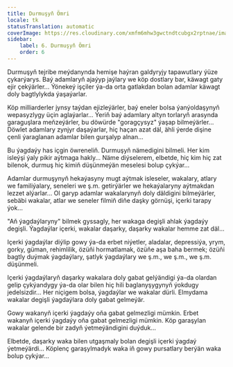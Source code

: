 ```yaml
---
title: Durmuşyň Ömri
locale: tk
statusTranslation: automatic
coverImage: https://res.cloudinary.com/xmfm6mhw3gwctndtcubgx2rptnae/image/upload/v1740468922/small_cover_tratado_de_psicologia_revolucionaria_a4c0dca4e0.webp
sidebar:
    label: 6. Durmuşyň Ömri
    order: 6
---
```

Durmuşyň tejribe meýdanynda hemişe haýran galdyryjy tapawutlary ýüze çykarýarys. Baý adamlaryň ajaýyp jaýlary we köp dostlary bar, käwagt gaty ejir çekýärler... Ýönekeý işçiler ýa-da orta gatlakdan bolan adamlar käwagt doly bagtlylykda ýaşaýarlar.

Köp milliarderler jynsy taýdan ejizleýärler, baý eneler bolsa ýanýoldaşynyň wepasyzlygy üçin aglaýarlar... Ýeriň baý adamlary altyn torlaryň arasynda garaguşlara meňzeýärler, bu döwürde "goragçysyz" ýaşap bilmeýärler... Döwlet adamlary zynjyr daşaýarlar, hiç haçan azat däl, ähli ýerde dişine çenli ýaraglanan adamlar bilen gurşalyp alnan...

Bu ýagdaýy has içgin öwreneliň. Durmuşyň nämedigini bilmeli. Her kim isleýşi ýaly pikir aýtmaga hakly... Näme diýselerem, elbetde, hiç kim hiç zat bilenok, durmuş hiç kimiň düşünmeýän meselesi bolup çykýar...

Adamlar durmuşynyň hekaýasyny mugt aýtmak isleseler, wakalary, atlary we familiýalary, seneleri we ş.m. getirýärler we hekaýalaryny aýtmakdan lezzet alýarlar... Ol garyp adamlar wakalarynyň doly däldigini bilmeýärler, sebäbi wakalar, atlar we seneler filmiň diňe daşky görnüşi, içerki tarapy ýok...

"Aň ýagdaýlaryny" bilmek gyssagly, her wakaga degişli ahlak ýagdaýy degişli. Ýagdaýlar içerki, wakalar daşarky, daşarky wakalar hemme zat däl...

Içerki ýagdaýlar diýlip gowy ýa-da erbet niýetler, aladalar, depressiýa, yrym, gorky, güman, rehimlilik, özüňi hormatlamak, özüňe aşa baha bermek; özüňi bagtly duýmak ýagdaýlary, şatlyk ýagdaýlary we ş.m., we ş.m., we ş.m. düşünmeli.

Içerki ýagdaýlaryň daşarky wakalara doly gabat gelýändigi ýa-da olardan gelip çykýandygy ýa-da olar bilen hiç hili baglanyşygynyň ýokdugy jedelsizdir... Her niçigem bolsa, ýagdaýlar we wakalar dürli. Elmydama wakalar degişli ýagdaýlara doly gabat gelmeýär.

Gowy wakanyň içerki ýagdaýy oňa gabat gelmezligi mümkin. Erbet wakanyň içerki ýagdaýy oňa gabat gelmezligi mümkin. Köp garaşylan wakalar gelende bir zadyň ýetmeýändigini duýduk...

Elbetde, daşarky waka bilen utgaşmaly bolan degişli içerki ýagdaý ýetmeýärdi... Köplenç garaşylmadyk waka iň gowy pursatlary berýän waka bolup çykýar...

